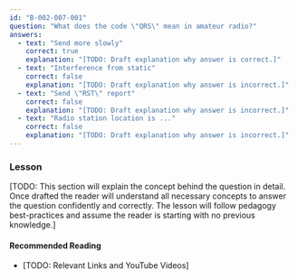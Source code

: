 ```yaml
---
id: "B-002-007-001"
question: "What does the code \"QRS\" mean in amateur radio?"
answers:
  - text: "Send more slowly"
    correct: true
    explanation: "[TODO: Draft explanation why answer is correct.]"
  - text: "Interference from static"
    correct: false
    explanation: "[TODO: Draft explanation why answer is incorrect.]"
  - text: "Send \"RST\" report"
    correct: false
    explanation: "[TODO: Draft explanation why answer is incorrect.]"
  - text: "Radio station location is ..."
    correct: false
    explanation: "[TODO: Draft explanation why answer is incorrect.]"
---
```


### Lesson

[TODO: This section will explain the concept behind the question in detail. Once drafted the reader will understand all necessary concepts to answer the question confidently and correctly. The lesson will follow pedagogy best-practices and assume the reader is starting with no previous knowledge.]

#### Recommended Reading

- [TODO: Relevant Links and YouTube Videos]
